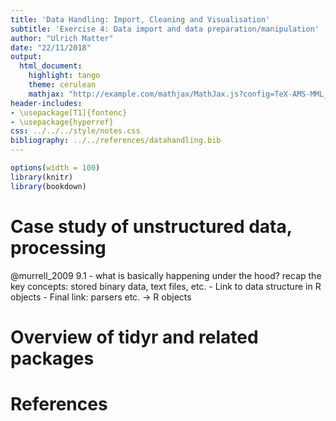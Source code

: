 ```yaml
---
title: 'Data Handling: Import, Cleaning and Visualisation'
subtitle: 'Exercise 4: Data import and data preparation/manipulation'
author: "Ulrich Matter"
date: "22/11/2018"
output:
  html_document:
    highlight: tango
    theme: cerulean
    mathjax: "http://example.com/mathjax/MathJax.js?config=TeX-AMS-MML_HTMLorMML"
header-includes:
- \usepackage[T1]{fontenc}
- \usepackage{hyperref}
css: ../../../style/notes.css
bibliography: ../../references/datahandling.bib
---
```



```r
options(width = 100)
library(knitr)
library(bookdown)
```


# Case study of unstructured data, processing
 @murrell_2009 9.1
- what is basically happening under the hood? recap the key concepts: stored binary data, text files, etc.
- Link to data structure in R objects
- Final link: parsers etc. -> R objects

# Overview of tidyr and related packages


# References
